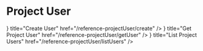 
# Project User

<Cards>
    <Cards.Card
        icon={<ChevronRightIcon />}
        title="Create User"
        href="/reference-projectUser/create"
    />
    <Cards.Card
        icon={<ChevronRightIcon />}
        title="Get Project User"
        href="/reference-projectUser/getUser"
    />
    <Cards.Card
        icon={<ChevronRightIcon />}
        title="List Project Users"
        href="/reference-projectUser/listUsers"
    />
</Cards>
